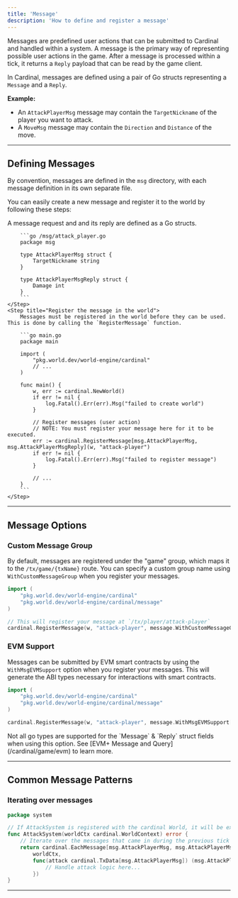 ```yaml
---
title: 'Message'
description: 'How to define and register a message'
---
```


Messages are predefined user actions that can be submitted to Cardinal and handled within a system. A message is the primary way of representing possible user actions in the game. After a message is processed within a tick, it returns a `Reply` payload that can be read by the game client.

In Cardinal, messages are defined using a pair of Go structs representing a `Message` and a `Reply`.

**Example:**
- An `AttackPlayerMsg` message may contain the `TargetNickname` of the player you want to attack.
- A `MoveMsg` message may contain the `Direction` and `Distance` of the move.

---

## Defining Messages

By convention, messages are defined in the `msg` directory, with each message definition in its own separate file.

You can easily create a new message and register it to the world by following these steps:

<Steps>
    <Step title="Define the message and reply struct">
        A message request and and its reply are defined as a Go structs.

        ```go /msg/attack_player.go
        package msg
        
        type AttackPlayerMsg struct {
            TargetNickname string
        }

        type AttackPlayerMsgReply struct {
            Damage int
        }
        ```
    </Step>
    <Step title="Register the message in the world">
        Messages must be registered in the world before they can be used. This is done by calling the `RegisterMessage` function.

        ```go main.go
        package main

        import (
            "pkg.world.dev/world-engine/cardinal"
            // ...
        )

        func main() {
            w, err := cardinal.NewWorld()
            if err != nil {
                log.Fatal().Err(err).Msg("failed to create world")
            }
    
            // Register messages (user action)
            // NOTE: You must register your message here for it to be executed.
            err := cardinal.RegisterMessage[msg.AttackPlayerMsg, msg.AttackPlayerMsgReply](w, "attack-player")
            if err != nil {
                log.Fatal().Err(err).Msg("failed to register message")
            }
    
            // ...
        }
        ```
    </Step>
</Steps>

--- 

## Message Options

### Custom Message Group

By default, messages are registered under the "game" group, which maps it to the `/tx/game/{txName}` route. You can specify a custom group name using `WithCustomMessageGroup` when you register your messages.

```go
import (
    "pkg.world.dev/world-engine/cardinal"
    "pkg.world.dev/world-engine/cardinal/message"
)

// This will register your message at `/tx/player/attack-player`
cardinal.RegisterMessage(w, "attack-player", message.WithCustomMessageGroup[msg.AttackPlayerMsg, msg.AttackPlayerMsgReply]("player"))
```

### EVM Support

Messages can be submitted by EVM smart contracts by using the `WithMsgEVMSupport` option when you register your messages. This will generate the ABI types necessary for interactions with smart contracts.

```go
import (
    "pkg.world.dev/world-engine/cardinal"
    "pkg.world.dev/world-engine/cardinal/message"
)

cardinal.RegisterMessage(w, "attack-player", message.WithMsgEVMSupport[msg.AttackPlayerMsg, msg.AttackPlayerMsgReply]())}
```

<Note>
  Not all go types are supported for the `Message` & `Reply` struct fields when using this option. See [EVM+ Message and Query](/cardinal/game/evm) to learn more.
</Note>

---

## Common Message Patterns

### Iterating over messages

```go /system/attack.go
package system

// If AttackSystem is registered with the cardinal World, it will be executed each tick.
func AttackSystem(worldCtx cardinal.WorldContext) error {
    // Iterate over the messages that came in during the previous tick
    return cardinal.EachMessage[msg.AttackPlayerMsg, msg.AttackPlayerMsgReply](
        worldCtx,
        func(attack cardinal.TxData[msg.AttackPlayerMsg]) (msg.AttackPlayerMsgReply, error) {
            // Handle attack logic here...
        })
}
```
---
